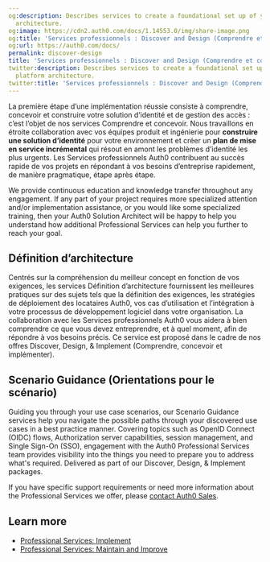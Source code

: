 ```yaml
---
og:description: Describes services to create a foundational set up of your Auth0 platform
  architecture.
og:image: https://cdn2.auth0.com/docs/1.14553.0/img/share-image.png
og:title: 'Services professionnels : Discover and Design (Comprendre et concevoir)'
og:url: https://auth0.com/docs/
permalink: discover-design
title: 'Services professionnels : Discover and Design (Comprendre et concevoir)'
twitter:description: Describes services to create a foundational set up of your Auth0
  platform architecture.
twitter:title: 'Services professionnels : Discover and Design (Comprendre et concevoir)'
---
```


La première étape d’une implémentation réussie consiste à comprendre, concevoir et construire votre solution d’identité et de gestion des accès : c’est l’objet de nos services Comprendre et concevoir. Nous travaillons en étroite collaboration avec vos équipes produit et ingénierie pour **construire une solution d’identité** pour votre environnement et créer un **plan de mise en service incrémental** qui résout en amont les problèmes d’identité les plus urgents. Les Services professionnels Auth0 contribuent au succès rapide de vos projets en répondant à vos besoins d’entreprise rapidement, de manière pragmatique, étape après étape.

<Callout icon="file-lines" color="#0EA5E9" iconType="regular">

We provide continuous education and knowledge transfer throughout any engagement. If any part of your project requires more specialized attention and/or implementation assistance, or you would like some specialized training, then your Auth0 Solution Architect will be happy to help you understand how additional Professional Services can help you further to reach your goal.

</Callout>

## Définition d’architecture

Centrés sur la compréhension du meilleur concept en fonction de vos exigences, les services Définition d’architecture fournissent les meilleures pratiques sur des sujets tels que la définition des exigences, les stratégies de déploiement des locataires Auth0, vos cas d’utilisation et l’intégration à votre processus de développement logiciel dans votre organisation. La collaboration avec les Services professionnels Auth0 vous aidera à bien comprendre ce que vous devez entreprendre, et à quel moment, afin de répondre à vos besoins précis. Ce service est proposé dans le cadre de nos offres Discover, Design, & Implement (Comprendre, concevoir et implémenter).

## Scenario Guidance (Orientations pour le scénario)

Guiding you through your use case scenarios, our Scenario Guidance services help you navigate the possible paths through your discovered use cases in a best practice manner. Covering topics such as <Tooltip tip="OpenID: Open standard for authentication that allows applications to verify users' identities without collecting and storing login information." cta="View Glossary" href="/docs/glossary?term=OpenID">OpenID</Tooltip> Connect (OIDC) flows, <Tooltip tip="OpenID: Open standard for authentication that allows applications to verify users' identities without collecting and storing login information." cta="View Glossary" href="/docs/glossary?term=Authorization+server">Authorization server</Tooltip> capabilities, session management, and <Tooltip tip="Single Sign-On (SSO): Service that, after a user logs into one applicaton, automatically logs that user in to other applications." cta="View Glossary" href="/docs/glossary?term=Single+Sign-On">Single Sign-On</Tooltip> (SSO), engagement with the Auth0 Professional Services team provides visibility into the things you need to prepare you to address what's required. Delivered as part of our Discover, Design, & Implement packages.

If you have specific support requirements or need more information about the Professional Services we offer, please [contact Auth0 Sales](https://auth0.com/contact-us).

## Learn more

* [Professional Services: Implement](/docs/get-started/professional-services/implement)
* [Professional Services: Maintain and Improve](/docs/get-started/professional-services/maintain-improve)